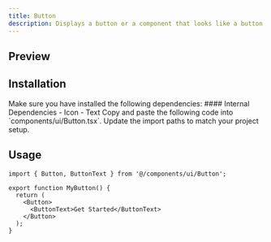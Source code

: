 ```yaml
---
title: Button
description: Displays a button or a component that looks like a button.
---
```



## Preview
<ComponentPreview name="Button" />

## Installation

<Steps>

<Step>
Make sure you have installed the following dependencies:
#### Internal Dependencies
  - <Link href={'/docs/components/icon'}>Icon</Link>
  - <Link href={'/docs/components/text'}>Text</Link>
</Step>

<Step>
Copy and paste the following code into `components/ui/Button.tsx`.
<DynamicCodeBlock lang="tsx" code={readComponentFile('Button')} />
</Step>

<Step>
Update the import paths to match your project setup.
</Step>

</Steps>

## Usage

```tsx title="MyButton.tsx"
import { Button, ButtonText } from '@/components/ui/Button';

export function MyButton() {
  return (
    <Button>
      <ButtonText>Get Started</ButtonText>
    </Button>
  );
}
```